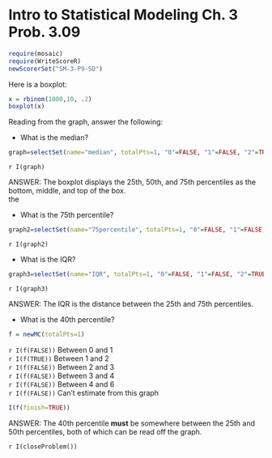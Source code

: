 Intro to Statistical Modeling Ch. 3 Prob. 3.09
========================================================
```{r include=FALSE}
require(mosaic)
require(WriteScoreR)
newScorerSet("SM-3-P9-SD")
```


Here is a boxplot:    
```{r plot1, fig.width=4,fig.height=4,echo=FALSE,dev="svg",out.width="70%"}
x = rbinom(1000,10, .2)
boxplot(x)
```


Reading from the graph, answer the following:

* What is the median?
```{r include=FALSE}
graph=selectSet(name="median", totalPts=1, "0"=FALSE, "1"=FALSE, "2"=TRUE, "3"=FALSE, "6"=FALSE, "Can't estimate from this graph"=FALSE)
```

 `r I(graph)`
                             
<aside> ANSWER:
The boxplot displays the 25th, 50th, and 75th percentiles as the
bottom, middle, and top of the box.  
the 
</aside>

* What is the 75th percentile?
```{r include=FALSE}
graph2=selectSet(name="75percentile", totalPts=1, "0"=FALSE, "1"=FALSE, "2"=FALSE, "3"=TRUE, "6"=FALSE, "Can't estimate from this graph"=FALSE)
```

 `r I(graph2)`

* What is the IQR?
```{r include=FALSE}
graph3=selectSet(name="IQR", totalPts=1, "0"=FALSE, "1"=FALSE, "2"=TRUE, "3"=FALSE, "4"=FALSE, "6"=FALSE, "Can't estimate from this graph"=FALSE)
```

 `r I(graph3)`

<aside>
ANSWER:
The IQR is the distance between the 25th and 75th percentiles.
</aside>

* What is the 40th percentile?
```{r include=FALSE}
f = newMC(totalPts=1)
```

 `r I(f(FALSE))` Between 0 and 1     
 `r I(f(TRUE))` Between 1 and 2      
 `r I(f(FALSE))` Between 2 and 3      
 `r I(f(FALSE))` Between 3 and 4     
 `r I(f(FALSE))` Between 4 and 6      
 `r I(f(FALSE))` Can't estimate from this graph     
 
```{r include=FALSE, results="hide"}
I(f(finish=TRUE))
```

<aside>
ANSWER:
The 40th percentile **must** be somewhere between the 25th and 50th
percentiles, both of which can be read off the graph.
</aside>

`r I(closeProblem())`